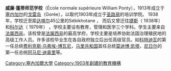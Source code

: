 '''威廉·蓬蒂师范学校'''（École normale supérieure William Ponty），1913年成立于[[塞内加尔|塞内加尔]]的[[戈雷岛|戈雷岛]]（Gorée），以取代1903年成立于[[圣路易|圣路易]]的培训学院。 1938年，学校迁至距[[达喀尔|达喀尔]]45公里的Sébikhotane ， 而后又曾迁往[[捷斯|捷斯]]（ 1938年）和[[科尔达|科尔达]]（ 1979年） 。学校主要设有教育，管理和医学三个学科。学生主要来自[[法属西非|法属西非]]。该校曾是[[法属西非|法属西非]]的最高学府，学校主要是培养协助法国治理殖民地的高级工作人员。许多该校毕业生在各自政府独立后出任高级官员。如[[科特迪瓦|科特迪瓦]]的第一任总统[[费利克斯·乌弗埃-博瓦尼|费利克斯·乌弗埃-博瓦尼]]，[[马里共和国|马里共和国]]首任总统[[莫迪博·凯塔|莫迪博·凯塔]]，[[尼日尔|尼日尔]]的第一任总统[[阿马尼·迪奥里|阿马尼·迪奥里]]等。
 
[[Category:塞內加爾大學|Category:塞內加爾大學]]
[[Category:1903年創建的教育機構|Category:1903年創建的教育機構]]
